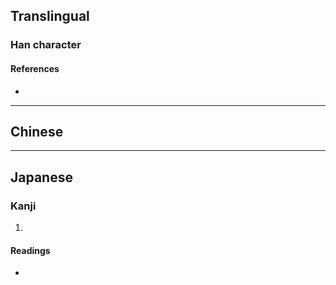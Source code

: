 {{character info/new}}
==Translingual==

===Han character===
{{Han char|rn=27|rad=厂|as=12|sn=14|four=|canj=MDDI|ids=⿸𠩵⿰⿺乚丶丶}}

====References====
* {{Han ref|kx=0162.441|dkj=03016|hdz=80007.190|uh=53AF|ud=21423}}

----

==Chinese==
{{zh-see|歷|v}}

----

==Japanese==

===Kanji===
{{ja-kanji|grade=|rs=厂12}}

# {{rfdef|ja|sort=厂12}}

====Readings====
* {{ja-readings|on=[[れき]] (reki)|kun=[[こよみ]] (koyomi)}}